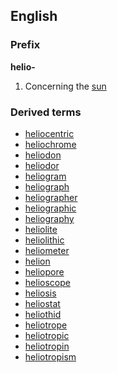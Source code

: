 ==English==
===Prefix===
'''helio-'''
#Concerning the [[sun]]
===Derived terms===
*[[heliocentric]]
*[[heliochrome]]
*[[heliodon]]
*[[heliodor]]
*[[heliogram]]
*[[heliograph]]
*[[heliographer]]
*[[heliographic]]
*[[heliography]]
*[[heliolite]]
*[[heliolithic]]
*[[heliometer]]
*[[helion]]
*[[heliopore]]
*[[helioscope]]
*[[heliosis]]
*[[heliostat]]
*[[heliothid]]
*[[heliotrope]]
*[[heliotropic]]
*[[heliotropin]]
*[[heliotropism]]